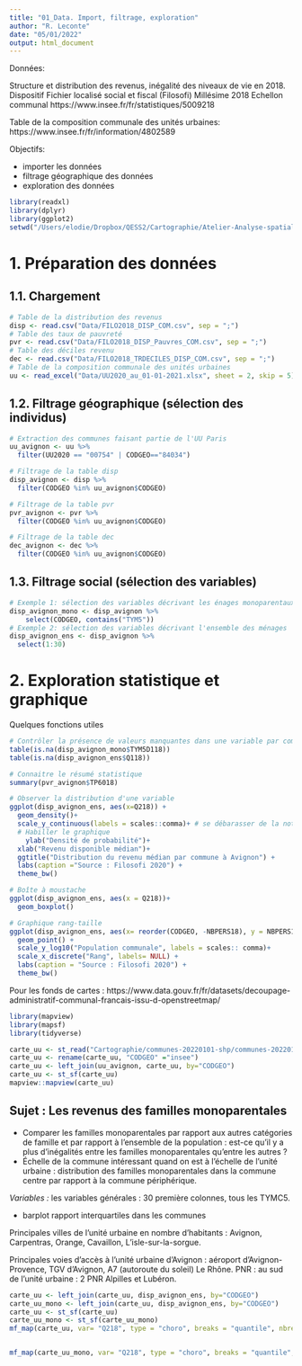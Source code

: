 ```yaml
---
title: "01_Data. Import, filtrage, exploration"
author: "R. Leconte"
date: "05/01/2022"
output: html_document
---
```


Données:

Structure et distribution des revenus, inégalité des niveaux de vie en 2018. Dispositif Fichier localisé social et fiscal (Filosofi)
Millésime 2018
Echellon communal
https://www.insee.fr/fr/statistiques/5009218 

Table de la composition communale des unités urbaines: https://www.insee.fr/fr/information/4802589

Objectifs: 

- importer les données
- filtrage géographique des données
- exploration des données


```r
library(readxl)
library(dplyr)
library(ggplot2)
setwd("/Users/elodie/Dropbox/QESS2/Cartographie/Atelier-Analyse-spatiale")
```

# 1. Préparation des données
## 1.1. Chargement

```r
# Table de la distribution des revenus 
disp <- read.csv("Data/FILO2018_DISP_COM.csv", sep = ";")
# Table des taux de pauvreté
pvr <- read.csv("Data/FILO2018_DISP_Pauvres_COM.csv", sep = ";")
# Table des déciles revenu
dec <- read.csv("Data/FILO2018_TRDECILES_DISP_COM.csv", sep = ";")
# Table de la composition communale des unités urbaines
uu <- read_excel("Data/UU2020_au_01-01-2021.xlsx", sheet = 2, skip = 5)
```


## 1.2. Filtrage géographique (sélection des individus)

```r
# Extraction des communes faisant partie de l'UU Paris
uu_avignon <- uu %>%  
  filter(UU2020 == "00754" | CODGEO=="84034")

# Filtrage de la table disp
disp_avignon <- disp %>% 
  filter(CODGEO %in% uu_avignon$CODGEO)

# Filtrage de la table pvr
pvr_avignon <- pvr %>% 
  filter(CODGEO %in% uu_avignon$CODGEO)

# Filtrage de la table dec
dec_avignon <- dec %>% 
  filter(CODGEO %in% uu_avignon$CODGEO)
```


## 1.3. Filtrage social (sélection des variables)

```r
# Exemple 1: sélection des variables décrivant les énages monoparentaux
disp_avignon_mono <- disp_avignon %>% 
    select(CODGEO, contains("TYM5"))
# Exemple 2: sélection des variables décrivant l'ensemble des ménages
disp_avignon_ens <- disp_avignon %>% 
  select(1:30)

```

# 2. Exploration statistique et graphique

Quelques fonctions utiles 

```r
# Contrôler la présence de valeurs manquantes dans une variable par communes ménages monoparentaux
table(is.na(disp_avignon_mono$TYM5D118))
table(is.na(disp_avignon_ens$Q118))

# Connaitre le résumé statistique
summary(pvr_avignon$TP6018)

# Observer la distribution d'une variable
ggplot(disp_avignon_ens, aes(x=Q218)) + 
  geom_density()+
  scale_y_continuous(labels = scales::comma)+ # se débarasser de la notation scientifique
  # Habiller le graphique
    ylab("Densité de probabilité")+
  xlab("Revenu disponible médian")+
  ggtitle("Distribution du revenu médian par commune à Avignon") + 
  labs(caption ="Source : Filosofi 2020") +
  theme_bw()

# Boîte à moustache
ggplot(disp_avignon_ens, aes(x = Q218))+
  geom_boxplot()

# Graphique rang-taille
ggplot(disp_avignon_ens, aes(x= reorder(CODGEO, -NBPERS18), y = NBPERS18))+
  geom_point() +
  scale_y_log10("Population communale", labels = scales:: comma)+
  scale_x_discrete("Rang", labels= NULL) + 
  labs(caption = "Source : Filosofi 2020") +
  theme_bw()
```


Pour les fonds de cartes : https://www.data.gouv.fr/fr/datasets/decoupage-administratif-communal-francais-issu-d-openstreetmap/ 

```r
library(mapview)
library(mapsf)
library(tidyverse)

carte_uu <- st_read("Cartographie/communes-20220101-shp/communes-20220101.shp")
carte_uu <- rename(carte_uu, "CODGEO" ="insee")
carte_uu <- left_join(uu_avignon, carte_uu, by="CODGEO")
carte_uu <- st_sf(carte_uu)
mapview::mapview(carte_uu)
```

## Sujet : Les revenus des familles monoparentales
- Comparer les familles monoparentales par rapport aux autres catégories de famille et par rapport à l'ensemble de la population : est-ce qu'il y a plus d'inégalités entre les familles monoparentales qu'entre les autres ?
- Échelle de la commune intéressant quand on est à l'échelle de l'unité urbaine : distribution des familles monoparentales dans la commune centre par rapport à la commune périphérique.

*Variables :* les variables générales : 30 première colonnes, tous les TYMC5. 

- barplot rapport interquartiles dans les communes

Principales villes de l'unité urbaine en nombre d'habitants : Avignon, Carpentras, Orange, Cavaillon, L'isle-sur-la-sorgue.

Principales voies d'accès à l'unité urbaine d'Avignon : aéroport d'Avignon-Provence, TGV d'Avignon, A7 (autoroute du soleil)
Le Rhône.
PNR : au sud de l'unité urbaine : 2 PNR Alpilles et Lubéron.

```r
carte_uu <- left_join(carte_uu, disp_avignon_ens, by="CODGEO")
carte_uu_mono <- left_join(carte_uu, disp_avignon_ens, by="CODGEO")
carte_uu <- st_sf(carte_uu)
carte_uu_mono <- st_sf(carte_uu_mono)
mf_map(carte_uu, var= "Q218", type = "choro", breaks = "quantile", nbreaks = 4, leg_title = "Revenu médian des familles")


mf_map(carte_uu_mono, var= "Q218", type = "choro", breaks = "quantile", nbreaks = 4)
```
